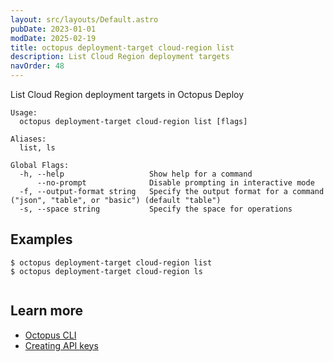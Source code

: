 ```yaml
---
layout: src/layouts/Default.astro
pubDate: 2023-01-01
modDate: 2025-02-19
title: octopus deployment-target cloud-region list
description: List Cloud Region deployment targets
navOrder: 48
---
```


List Cloud Region deployment targets in Octopus Deploy

```
Usage:
  octopus deployment-target cloud-region list [flags]

Aliases:
  list, ls

Global Flags:
  -h, --help                   Show help for a command
      --no-prompt              Disable prompting in interactive mode
  -f, --output-format string   Specify the output format for a command ("json", "table", or "basic") (default "table")
  -s, --space string           Specify the space for operations

```

## Examples

<SamplesInstance />

```
$ octopus deployment-target cloud-region list
$ octopus deployment-target cloud-region ls


```

## Learn more

- [Octopus CLI](/docs/octopus-rest-api/cli)
- [Creating API keys](/docs/octopus-rest-api/how-to-create-an-api-key)